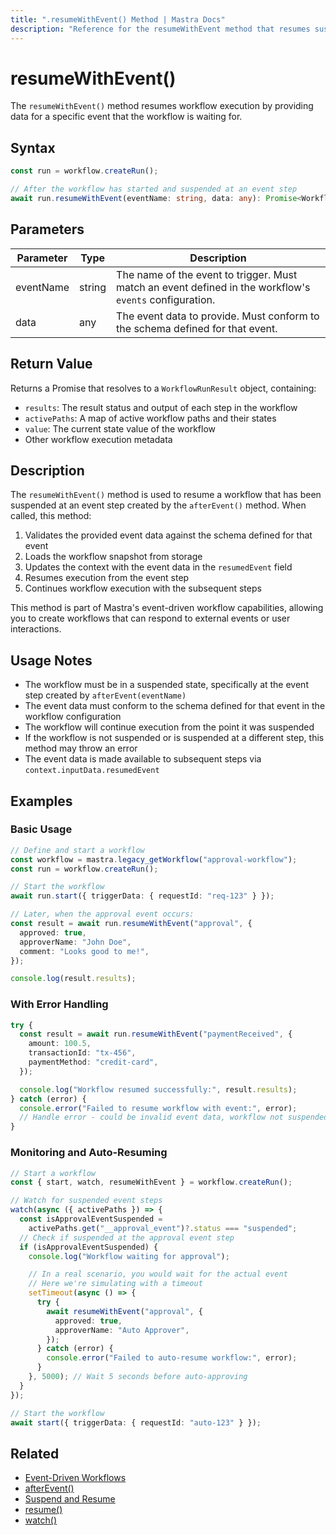 ```yaml
---
title: ".resumeWithEvent() Method | Mastra Docs"
description: "Reference for the resumeWithEvent method that resumes suspended workflows using event data."
---
```


# resumeWithEvent()

The `resumeWithEvent()` method resumes workflow execution by providing data for a specific event that the workflow is waiting for.

## Syntax

```typescript
const run = workflow.createRun();

// After the workflow has started and suspended at an event step
await run.resumeWithEvent(eventName: string, data: any): Promise<WorkflowRunResult>
```

## Parameters

| Parameter | Type   | Description                                                                                             |
| --------- | ------ | ------------------------------------------------------------------------------------------------------- |
| eventName | string | The name of the event to trigger. Must match an event defined in the workflow's `events` configuration. |
| data      | any    | The event data to provide. Must conform to the schema defined for that event.                           |

## Return Value

Returns a Promise that resolves to a `WorkflowRunResult` object, containing:

- `results`: The result status and output of each step in the workflow
- `activePaths`: A map of active workflow paths and their states
- `value`: The current state value of the workflow
- Other workflow execution metadata

## Description

The `resumeWithEvent()` method is used to resume a workflow that has been suspended at an event step created by the `afterEvent()` method. When called, this method:

1. Validates the provided event data against the schema defined for that event
2. Loads the workflow snapshot from storage
3. Updates the context with the event data in the `resumedEvent` field
4. Resumes execution from the event step
5. Continues workflow execution with the subsequent steps

This method is part of Mastra's event-driven workflow capabilities, allowing you to create workflows that can respond to external events or user interactions.

## Usage Notes

- The workflow must be in a suspended state, specifically at the event step created by `afterEvent(eventName)`
- The event data must conform to the schema defined for that event in the workflow configuration
- The workflow will continue execution from the point it was suspended
- If the workflow is not suspended or is suspended at a different step, this method may throw an error
- The event data is made available to subsequent steps via `context.inputData.resumedEvent`

## Examples

### Basic Usage

```typescript
// Define and start a workflow
const workflow = mastra.legacy_getWorkflow("approval-workflow");
const run = workflow.createRun();

// Start the workflow
await run.start({ triggerData: { requestId: "req-123" } });

// Later, when the approval event occurs:
const result = await run.resumeWithEvent("approval", {
  approved: true,
  approverName: "John Doe",
  comment: "Looks good to me!",
});

console.log(result.results);
```

### With Error Handling

```typescript
try {
  const result = await run.resumeWithEvent("paymentReceived", {
    amount: 100.5,
    transactionId: "tx-456",
    paymentMethod: "credit-card",
  });

  console.log("Workflow resumed successfully:", result.results);
} catch (error) {
  console.error("Failed to resume workflow with event:", error);
  // Handle error - could be invalid event data, workflow not suspended, etc.
}
```

### Monitoring and Auto-Resuming

```typescript
// Start a workflow
const { start, watch, resumeWithEvent } = workflow.createRun();

// Watch for suspended event steps
watch(async ({ activePaths }) => {
  const isApprovalEventSuspended =
    activePaths.get("__approval_event")?.status === "suspended";
  // Check if suspended at the approval event step
  if (isApprovalEventSuspended) {
    console.log("Workflow waiting for approval");

    // In a real scenario, you would wait for the actual event
    // Here we're simulating with a timeout
    setTimeout(async () => {
      try {
        await resumeWithEvent("approval", {
          approved: true,
          approverName: "Auto Approver",
        });
      } catch (error) {
        console.error("Failed to auto-resume workflow:", error);
      }
    }, 5000); // Wait 5 seconds before auto-approving
  }
});

// Start the workflow
await start({ triggerData: { requestId: "auto-123" } });
```

## Related

- [Event-Driven Workflows](./events.mdx)
- [afterEvent()](./afterEvent.mdx)
- [Suspend and Resume](../../docs/workflows-legacy/suspend-and-resume.mdx)
- [resume()](./resume.mdx)
- [watch()](./watch.mdx)
